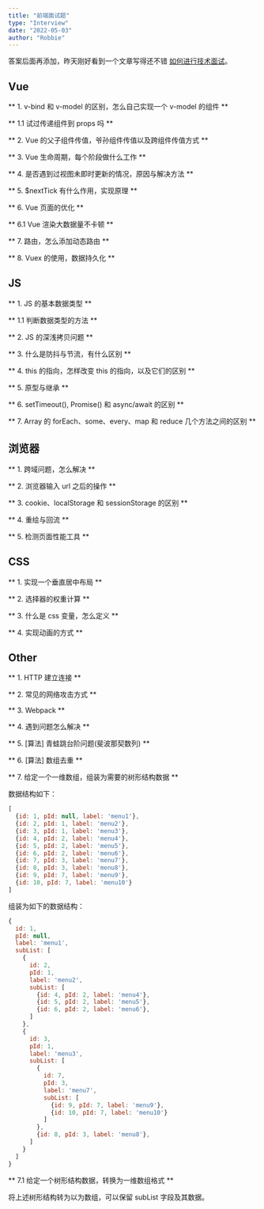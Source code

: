 ```yaml
---
title: "前端面试题"
type: "Interview"
date: "2022-05-03"
author: "Robbie"
---
```


答案后面再添加，昨天刚好看到一个文章写得还不错 [如何进行技术面试](https://jysperm.me/2022/05/technical-interview-tips)。

## Vue

** 1. v-bind 和 v-model 的区别，怎么自己实现一个 v-model 的组件 **

** 1.1 试过传递组件到 props 吗 **

** 2. Vue 的父子组件传值，爷孙组件传值以及跨组件传值方式 **

** 3. Vue 生命周期，每个阶段做什么工作 **

** 4. 是否遇到过视图未即时更新的情况，原因与解决方法 **

** 5. $nextTick 有什么作用，实现原理 **

** 6. Vue 页面的优化 **

** 6.1 Vue 渲染大数据量不卡顿 **

** 7. 路由，怎么添加动态路由 **

** 8. Vuex 的使用，数据持久化 **

## JS

** 1. JS 的基本数据类型 **

** 1.1 判断数据类型的方法 **

** 2. JS 的深浅拷贝问题 **

** 3. 什么是防抖与节流，有什么区别 **

** 4. this 的指向，怎样改变 this 的指向，以及它们的区别 **

** 5. 原型与继承 **

** 6. setTimeout(), Promise() 和 async/await 的区别 **

** 7. Array 的 forEach、some、every、map 和 reduce 几个方法之间的区别 **

## 浏览器

** 1. 跨域问题，怎么解决 **

** 2. 浏览器输入 url 之后的操作 **

** 3. cookie、localStorage 和 sessionStorage 的区别 **

** 4. 重绘与回流 **

** 5. 检测页面性能工具 **

## CSS

** 1. 实现一个垂直居中布局 **

** 2. 选择器的权重计算 **

** 3. 什么是 css 变量，怎么定义 **

** 4. 实现动画的方式 **

## Other

** 1. HTTP 建立连接 **

** 2. 常见的网络攻击方式 **

** 3. Webpack **

** 4. 遇到问题怎么解决 **

** 5. \[算法\] 青蛙跳台阶问题(斐波那契数列) **

** 6. \[算法\] 数组去重 **

** 7. 给定一个一维数组，组装为需要的树形结构数据 **

数据结构如下：

```js
[
  {id: 1, pId: null, label: 'menu1'},
  {id: 2, pId: 1, label: 'menu2'},
  {id: 3, pId: 1, label: 'menu3'},
  {id: 4, pId: 2, label: 'menu4'},
  {id: 5, pId: 2, label: 'menu5'},
  {id: 6, pId: 2, label: 'menu6'},
  {id: 7, pId: 3, label: 'menu7'},
  {id: 8, pId: 3, label: 'menu8'},
  {id: 9, pId: 7, label: 'menu9'},
  {id: 10, pId: 7, label: 'menu10'}
]
```

组装为如下的数据结构：

```js
{
  id: 1,
  pId: null,
  label: 'menu1',
  subList: [
    {
      id: 2,
      pId: 1,
      label: 'menu2',
      subList: [   
        {id: 4, pId: 2, label: 'menu4'},
        {id: 5, pId: 2, label: 'menu5'},
        {id: 6, pId: 2, label: 'menu6'},
      ]
    },
    {
      id: 3,
      pId: 1,
      label: 'menu3',
      subList: [
        {
          id: 7,
          pId: 3,
          label: 'menu7',
          subList: [  
            {id: 9, pId: 7, label: 'menu9'},
            {id: 10, pId: 7, label: 'menu10'}
          ]
        },
        {id: 8, pId: 3, label: 'menu8'},
      ]
    }
  ]
}
```

** 7.1 给定一个树形结构数据，转换为一维数组格式 **

将上述树形结构转为以为数组，可以保留 subList 字段及其数据。
